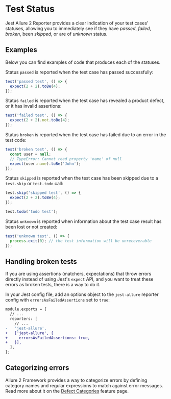 
# Test Status

Jest Allure 2 Reporter provides a clear indication of your test cases' statuses, allowing you to immediately see if they have _passed_, _failed_, _broken_, been _skipped_, or are of _unknown_ status.

## Examples

Below you can find examples of code that produces each of the statuses.

<Tabs>
  <TabItem value="Passed" default>

Status `passed` is reported when the test case has passed successfully:

```js
test('passed test', () => {
  expect(2 + 2).toBe(4);
});
```

  </TabItem>
  <TabItem value="Failed">

Status `failed` is reported when the test case has revealed a product defect, or it has invalid assertions:

```js
test('failed test', () => {
  expect(2 + 2).not.toBe(4);
});
```

  </TabItem>
  <TabItem value="Broken">

Status `broken` is reported when the test case has failed due to an error in the test code:

```js
test('broken test', () => {
  const user = null;
  // TypeError: Cannot read property 'name' of null
  expect(user.name).toBe('John');
});
```

  </TabItem>
  <TabItem value="Skipped">

Status `skipped` is reported when the test case has been skipped due to a `test.skip` or `test.todo` call:

```js
test.skip('skipped test', () => {
  expect(2 + 2).toBe(4);
});

test.todo('todo test');
```

  </TabItem>
  <TabItem value="Unknown">

Status `unknown` is reported when information about the test case result has been lost or not created:

```js
test('unknown test', () => {
  process.exit(0); // the test information will be unrecoverable
});
```

  </TabItem>
</Tabs>

## Handling broken tests

If you are using assertions (matchers, expectations) that throw errors directly
instead of using Jest's `expect` API, and you want to treat these errors as broken tests,
there is a way to do it.

In your Jest config file, add an options object to the `jest-allure` reporter config with
`errorsAsFailedAssertions` set to `true`:

```diff
module.exports = {
  // ...
  reporters: [
    // ...
-   'jest-allure',
+   ['jest-allure', {
+     errorsAsFailedAssertions: true,
+   }],
  ],
};
```

## Categorizing errors

Allure 2 Framework provides a way to categorize errors by defining category names and regular expressions to match against error messages.
Read more about it on the [Defect Categories](categories.mdx) feature page.
